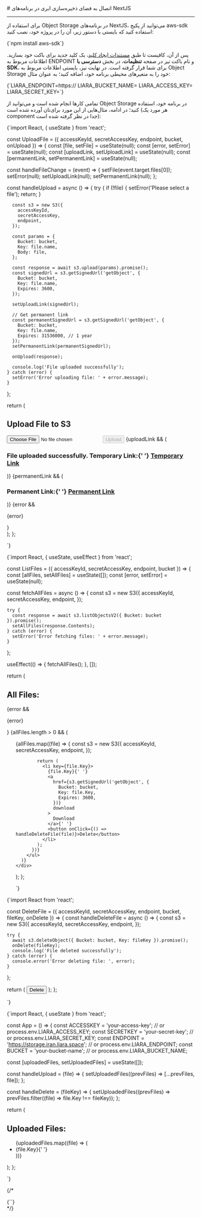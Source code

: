

<Layout>
<Head>
<title>مستندات اتصال به Object Storage در NextJS - لیارا</title>
</Head>
# اتصال به فضای ذخیره‌سازی ابری در برنامه‌های NextJS
<hr className="mb-2" />


برای استفاده از Object Storage در برنامه‌های NextJS، می‌توانید از 
پکیج <Important>aws-sdk</Important> استفاده کنید که بایستی با دستور زیر، آن را در پروژه خود، نصب کنید:

<div className="h-2" />
<div dir='ltr'>
    <Highlight className="bash">
        {`npm install aws-sdk`}
    </Highlight>
</div>
<div className="h-2" />

پس از آن، کافیست تا طبق <a href="/object-storage/how-tos/create-key" className="text-[#2196f3] ">مستندات ایجاد کلید</a>، یک کلید جدید برای باکت خود بسازید.
اطلاعات مربوط به ENDPOINT و نام باکت نیز در صفحه **تنظیمات**، در بخش **دسترسی با SDK**، 
برای شما قرار گرفته است.
در نهایت نیز، بایستی 
اطلاعات مربوط به Object Storage خود را 
به متغیرهای محیطی برنامه خود، اضافه کنید؛ به عنوان مثال:

<div className="h-2" />
<div dir='ltr'>
    <Highlight className="bash">
        {`LIARA_ENDPOINT=https://<Liara Bucket Endpoint>
LIARA_BUCKET_NAME=<Bucket Name>
LIARA_ACCESS_KEY=<Access Key>
LIARA_SECRET_KEY=<Secret Key>`}
    </Highlight>
</div>
<div className="h-2" />

تمامی کارها انجام شده است و می‌توانید از Object Storage در برنامه خود، استفاده کنید؛
در ادامه، مثال‌‌هایی از این مورد برای‌تان آورده شده است (هر مورد یک component جدا در نظر گرفته شده است):

<Section id="upload-download-file" title="نمونه کد آپلود و دانلود فایل" />
<div className="h-2" />
<div dir='ltr'>
    <Highlight className="js">
        {`import React, { useState } from 'react';

const UploadFile = ({ accessKeyId, secretAccessKey, endpoint, bucket, onUpload }) => {
  const [file, setFile] = useState(null);
  const [error, setError] = useState(null);
  const [uploadLink, setUploadLink] = useState(null);
  const [permanentLink, setPermanentLink] = useState(null);

  const handleFileChange = (event) => {
    setFile(event.target.files[0]);
    setError(null);
    setUploadLink(null);
    setPermanentLink(null);
  };

  const handleUpload = async () => {
    try {
      if (!file) {
        setError('Please select a file');
        return;
      }

      const s3 = new S3({
        accessKeyId,
        secretAccessKey,
        endpoint,
      });

      const params = {
        Bucket: bucket,
        Key: file.name,
        Body: file,
      };

      const response = await s3.upload(params).promise();
      const signedUrl = s3.getSignedUrl('getObject', {
        Bucket: bucket,
        Key: file.name,
        Expires: 3600,
      });

      setUploadLink(signedUrl);

      // Get permanent link
      const permanentSignedUrl = s3.getSignedUrl('getObject', {
        Bucket: bucket,
        Key: file.name,
        Expires: 31536000, // 1 year
      });
      setPermanentLink(permanentSignedUrl);

      onUpload(response);

      console.log('File uploaded successfully');
    } catch (error) {
      setError('Error uploading file: ' + error.message);
    }
  };

  return (
    <div>
      <h1>Upload File to S3</h1>
      <input type="file" onChange={handleFileChange} />
      <button onClick={handleUpload} disabled={!file}>
        Upload
      </button>
      {uploadLink && (
        <h3>
          File uploaded successfully. Temporary Link:{' '}
          <a href={uploadLink} target="_blank" rel="noopener noreferrer">
            Temporary Link
          </a>
        </h3>
      )}
      {permanentLink && (
        <h3>
          Permanent Link:{' '}
          <a href={permanentLink} target="_blank" rel="noopener noreferrer">
            Permanent Link
          </a>
        </h3>
      )}
      {error && <p>{error}</p>}
    </div>
  );
};

`}
    </Highlight>
</div>
<div className="h-2" />

<Section id="list-files" title="نمونه کد لیست اسامی فایل‌ها" />
<div className="h-2" />
<div dir='ltr'>
    <Highlight className="js">
        {`import React, { useState, useEffect } from 'react';

const ListFiles = ({ accessKeyId, secretAccessKey, endpoint, bucket }) => {
  const [allFiles, setAllFiles] = useState([]);
  const [error, setError] = useState(null);

  const fetchAllFiles = async () => {
    const s3 = new S3({
      accessKeyId,
      secretAccessKey,
      endpoint,
    });

    try {
      const response = await s3.listObjectsV2({ Bucket: bucket }).promise();
      setAllFiles(response.Contents);
    } catch (error) {
      setError('Error fetching files: ' + error.message);
    }
  };

  useEffect(() => {
    fetchAllFiles();
  }, []);

  return (
    <div>
      <h2>All Files:</h2>
      {error && <p>{error}</p>}
      {allFiles.length > 0 && (
        <ul>
          {allFiles.map((file) => {
            const s3 = new S3({
              accessKeyId,
              secretAccessKey,
              endpoint,
            });

            return (
              <li key={file.Key}>
                {file.Key}{' '}
                <a
                  href={s3.getSignedUrl('getObject', {
                    Bucket: bucket,
                    Key: file.Key,
                    Expires: 3600,
                  })}
                  download
                >
                  Download
                </a>{' '}
                <button onClick={() => handleDeleteFile(file)}>Delete</button>
              </li>
            );
          })}
        </ul>
      )}
    </div>
  );
};

`}
    </Highlight>
</div>
<div className="h-2" />


<Section id="delete-file" title="نمونه کد حذف فایل" />
<div className="h-2" />
<div dir='ltr'>
    <Highlight className="js">
        {`import React from 'react';

const DeleteFile = ({ accessKeyId, secretAccessKey, endpoint, bucket, fileKey, onDelete }) => {
  const handleDeleteFile = async () => {
    const s3 = new S3({
      accessKeyId,
      secretAccessKey,
      endpoint,
    });

    try {
      await s3.deleteObject({ Bucket: bucket, Key: fileKey }).promise();
      onDelete(fileKey);
      console.log('File deleted successfully');
    } catch (error) {
      console.error('Error deleting file: ', error);
    }
  };

  return (
    <button onClick={handleDeleteFile}>
      Delete
    </button>
  );
};

`}
    </Highlight>
</div>
<div className="h-2" />

<Section id="list-buckets" title="نمونه کد فایل اصلی برای استفاده" />
<div className="h-2" />
<div dir='ltr'>
    <Highlight className="js">
        {`import React, { useState } from 'react';

const App = () => {
  const ACCESSKEY = 'your-access-key'; // or process.env.LIARA_ACCESS_KEY;
  const SECRETKEY = 'your-secret-key'; // or process.env.LIARA_SECRET_KEY;
  const ENDPOINT = 'https://storage.iran.liara.space'; // or process.env.LIARA_ENDPOINT;
  const BUCKET = 'your-bucket-name'; // or process.env.LIARA_BUCKET_NAME;

  const [uploadedFiles, setUploadedFiles] = useState([]);

  const handleUpload = (file) => {
    setUploadedFiles((prevFiles) => [...prevFiles, file]);
  };

  const handleDelete = (fileKey) => {
    setUploadedFiles((prevFiles) => prevFiles.filter((file) => file.Key !== fileKey));
  };

  return (
    <div>
      <UploadFile
        accessKeyId={ACCESSKEY}
        secretAccessKey={SECRETKEY}
        endpoint={ENDPOINT}
        bucket={BUCKET}
        onUpload={handleUpload}
      />
      <ListFiles
        accessKeyId={ACCESSKEY}
        secretAccessKey={SECRETKEY}
        endpoint={ENDPOINT}
        bucket={BUCKET}
      />
      <div>
        <h2>Uploaded Files:</h2>
        <ul>
          {uploadedFiles.map((file) => (
            <li key={file.Key}>
              {file.Key}{' '}
              <DeleteFile
                accessKeyId={ACCESSKEY}
                secretAccessKey={SECRETKEY}
                endpoint={ENDPOINT}
                bucket={BUCKET}
                fileKey={file.Key}
                onDelete={handleDelete}
              />
            </li>
          ))}
        </ul>
      </div>
    </div>
  );
};

`}
    </Highlight>
</div>
<div className="h-2" />

{/* 
<Section id="upload-file" title="نمونه کد آپلود فایل" />
<div className="h-2" />
<div dir='ltr'>
    <Highlight className="js">
        {``}
    </Highlight>
</div>
<div className="h-2" /> */}

</Layout>